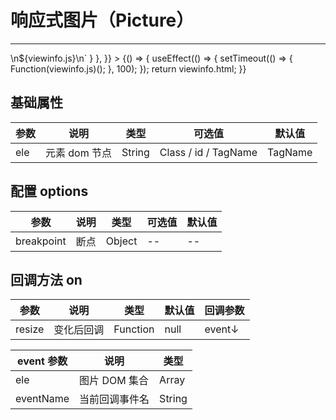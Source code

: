 
# 响应式图片（Picture）

---

<Meta title="常用函数/响应式图片(Picture)" />

<Canvas>
    <Story
        name="响应式图片(Picture)"
        height="150px"
        parameters={{
            docs: { source: { code: `${viewinfo.html}\n\n<script type="text/javascript">\n${viewinfo.js}\n</script>` } },
        }}
    >
        {() => {
            useEffect(() => {
                setTimeout(() => {
                    Function(viewinfo.js)();
                }, 100);
            });
            return viewinfo.html;
        }}
    </Story>
</Canvas>

## 基础属性

| 参数 | 说明          | 类型   | 可选值               | 默认值  |
| ---- | ------------- | ------ | -------------------- | ------- |
| ele  | 元素 dom 节点 | String | Class / id / TagName | TagName |

## 配置 options

| 参数       | 说明 | 类型   | 可选值 | 默认值 |
| ---------- | ---- | ------ | ------ | ------ |
| breakpoint | 断点 | Object | --     | --     |

## 回调方法 on

| 参数   | 说明       | 类型     | 默认值 | 回调参数 |
| ------ | ---------- | -------- | ------ | -------- |
| resize | 变化后回调 | Function | null   | event↓   |

| event 参数 | 说明           | 类型   |
| ---------- | -------------- | ------ |
| ele        | 图片 DOM 集合  | Array  | Object |
| eventName  | 当前回调事件名 | String |
